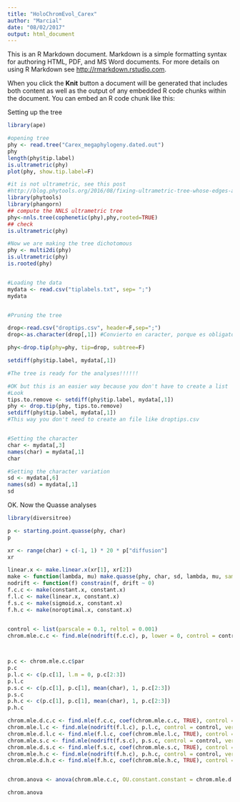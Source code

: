 ```yaml
---
title: "HoloChromEvol_Carex"
author: "Marcial"
date: "08/02/2017"
output: html_document
---
```


This is an R Markdown document. Markdown is a simple formatting syntax for authoring HTML, PDF, and MS Word documents. For more details on using R Markdown see <http://rmarkdown.rstudio.com>.

When you click the **Knit** button a document will be generated that includes both content as well as the output of any embedded R code chunks within the document. You can embed an R code chunk like this:


Setting up the tree

```r

library(ape)

#opening tree
phy <- read.tree("Carex_megaphylogeny.dated.out")
phy
length(phy$tip.label)
is.ultrametric(phy)
plot(phy, show.tip.label=F)

#it is not ultrametric, see this post
#http://blog.phytools.org/2016/08/fixing-ultrametric-tree-whose-edges-are.html
library(phytools)
library(phangorn)
## compute the NNLS ultrametric tree
phy<-nnls.tree(cophenetic(phy),phy,rooted=TRUE)
## check
is.ultrametric(phy)

#Now we are making the tree dichotomous
phy <- multi2di(phy)
is.ultrametric(phy)
is.rooted(phy)


#Loading the data
mydata <- read.csv("tiplabels.txt", sep= ";")
mydata


#Pruning the tree

drop<-read.csv("droptips.csv", header=F,sep=";")
drop<-as.character(drop[,1]) #Convierto en caracter, porque es obligatorio para hacer el pruning

phy<-drop.tip(phy=phy, tip=drop, subtree=F)

setdiff(phy$tip.label, mydata[,1]) 

#The tree is ready for the analyses!!!!!!

#OK but this is an easier way because you don't have to create a list
#Look
tips.to.remove <- setdiff(phy$tip.label, mydata[,1])
phy <- drop.tip(phy, tips.to.remove)
setdiff(phy$tip.label, mydata[,1]) 
#This way you don't need to create an file like droptips.csv


#Setting the character
char <- mydata[,3] 
names(char) = mydata[,1]
char

#Setting the character variation
sd <- mydata[,6]
names(sd) = mydata[,1]
sd

```


OK. Now the Quasse analyses

```r
library(diversitree)

p <- starting.point.quasse(phy, char)
p

xr <- range(char) + c(-1, 1) * 20 * p["diffusion"]
xr

linear.x <- make.linear.x(xr[1], xr[2])
make <- function(lambda, mu) make.quasse(phy, char, sd, lambda, mu, sampling.f=0.30)
nodrift <- function(f) constrain(f, drift ~ 0)
f.c.c <- make(constant.x, constant.x)
f.l.c <- make(linear.x, constant.x)
f.s.c <- make(sigmoid.x, constant.x) 
f.h.c <- make(noroptimal.x, constant.x) 
 

control <- list(parscale = 0.1, reltol = 0.001)
chrom.mle.c.c <- find.mle(nodrift(f.c.c), p, lower = 0, control = control, verbose = 0)



p.c <- chrom.mle.c.c$par
p.c
p.l.c <- c(p.c[1], l.m = 0, p.c[2:3])
p.l.c
p.s.c <- c(p.c[1], p.c[1], mean(char), 1, p.c[2:3])
p.s.c
p.h.c <- c(p.c[1], p.c[1], mean(char), 1, p.c[2:3])
p.h.c

chrom.mle.d.c.c <- find.mle(f.c.c, coef(chrom.mle.c.c, TRUE), control = control, verbose = 0)
chrom.mle.l.c <- find.mle(nodrift(f.l.c), p.l.c, control = control, verbose = 0)
chrom.mle.d.l.c <- find.mle(f.l.c, coef(chrom.mle.l.c, TRUE), control = control, verbose = 0)
chrom.mle.s.c <- find.mle(nodrift(f.s.c), p.s.c, control = control, verbose = 0)
chrom.mle.d.s.c <- find.mle(f.s.c, coef(chrom.mle.s.c, TRUE), control = control, verbose = 0)
chrom.mle.h.c <- find.mle(nodrift(f.h.c), p.h.c, control = control, verbose = 0)
chrom.mle.d.h.c <- find.mle(f.h.c, coef(chrom.mle.h.c, TRUE), control = control, verbose = 0)


chrom.anova <- anova(chrom.mle.c.c, OU.constant.constant = chrom.mle.d.c.c, BM.linear.constant = chrom.mle.l.c, OU.linear.constant = chrom.mle.d.l.c, BM.sigmoid.constant = chrom.mle.s.c, OU.sigmoid.constant = chrom.mle.d.s.c, BM.hump.constant = chrom.mle.h.c, OU.hump.constant = chrom.mle.d.h.c)

chrom.anova


```

